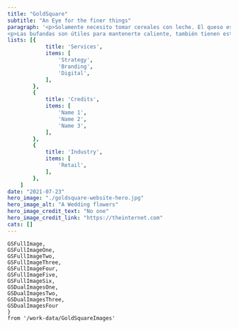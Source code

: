 ```yaml
---
title: "GoldSquare"
subtitle: "An Eye for the finer things"
paragraph: '<p>Solamente necesito tomar cereales con leche. El queso está bueno, y también lo están las galletas. Me encanta mojar mis nachos en chocolate. Las bufandas son útiles para mantenerte caliente, también tienen estilo. Solo necesito tirarme desde un avión con una bufanda para no coger un catarro. Mi perro es negro, mi rata es blanca. Mis padres quieren que tenga un hijo. El colegio es útil si te quieres morir.</p>
<p>Las bufandas son útiles para mantenerte caliente, también tienen estilo. Solo necesito tirarme desde un avión con una bufanda para no coger un catarro. Mi perro es negro, mi rata es blanca. Mis padres quieren que tenga un hijo. El colegio es útil si te quieres morir.</p>'
lists: [{
            title: 'Services',
            items: [
                'Strategy',
                'Branding',
                'Digital',
            ],
        },
        {
            title: 'Credits',
            items: [
                'Name 1',
                'Name 2',
                'Name 3',
            ],
        },
        {
            title: 'Industry',
            items: [
                'Retail',
            ],
        },
    ]
date: "2021-07-23"
hero_image: "./goldsquare-website-hero.jpg"
hero_image_alt: "A Wedding flowers"
hero_image_credit_text: "No one"
hero_image_credit_link: "https://theinternet.com"
cats: []
---
```


    GSFullImage, 
    GSFullImageOne, 
    GSFullImageTwo, 
    GSFullImageThree, 
    GSFullImageFour,
    GSFullImageFive,
    GSFullImageSix,
    GSDualImagesOne, 
    GSDualImagesTwo, 
    GSDualImagesThree, 
    GSDualImagesFour
    } 
    from '/work-data/GoldSquareImages'

<FullWidthImage
    image={GSFullImage}
    alt='GoldSquare Website and Branding'
/>
<DualImages
    images={GSDualImagesOne}
/>
<FullWidthImage
    image={GSFullImageOne}
    alt='GoldSquare Website and Branding'
/>
<FullWidthImage
    image={GSFullImageTwo}
    alt='GoldSquare Website and Branding'
/>
<DualImages
    images={GSDualImagesThree}
/>
<FullWidthImage
    image={GSFullImageFive}
    alt='GoldSquare Website and Branding'
/>
<FullWidthImage
    image={GSFullImageThree}
    alt='GoldSquare Website and Branding'
/>
<FullWidthImage
    image={GSFullImageSix}
    alt='GoldSquare Website and Branding'
/>
<FullWidthImage
    image={GSFullImageFour}
    alt='GoldSquare Website and Branding'
/>